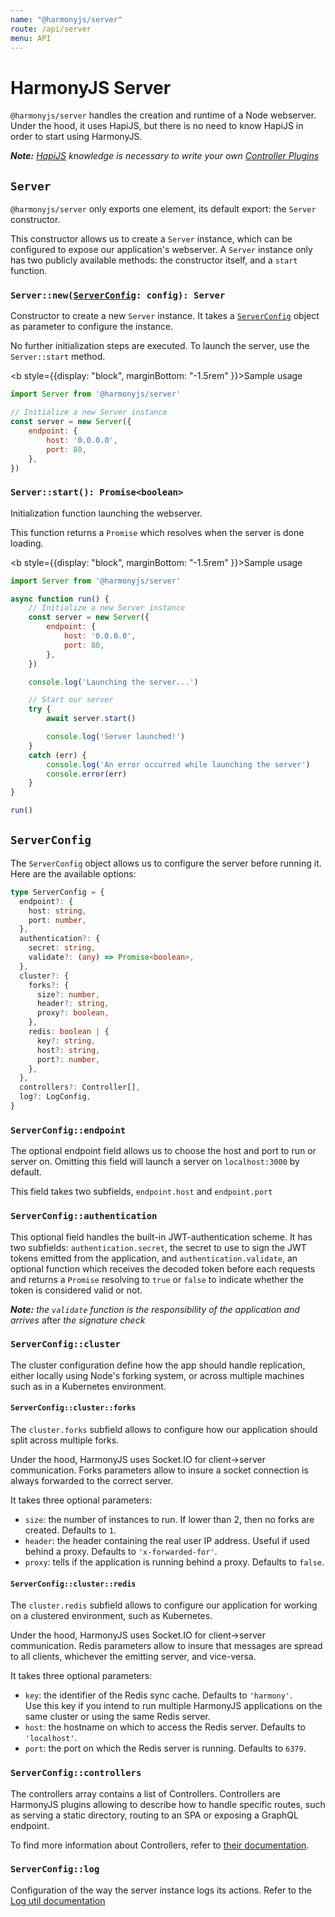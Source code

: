 ```yaml
---
name: "@harmonyjs/server"
route: /api/server
menu: API
---
```


# HarmonyJS Server

`@harmonyjs/server` handles the creation and runtime of a Node webserver. Under the hood, it uses HapiJS, but there is no
need to know HapiJS in order to start using HarmonyJS.

_**Note:** [HapiJS](https://hapi.dev/) knowledge is necessary to write your own [Controller Plugins](/plugins/controllers)_

## `Server`

`@harmonyjs/server` only exports one element, its default export: the `Server` constructor.

This constructor allows us to create a `Server` instance, which can be configured to expose our application's webserver.
A `Server` instance only has two publicly available methods: the constructor itself, and a `start` function.

### `Server::new(`[`ServerConfig`](#serverconfig)`: config): Server`

Constructor to create a new `Server` instance. It takes a [`ServerConfig`](#serverconfig) object as parameter
to configure the instance.

No further initialization steps are executed. To launch the server, use the `Server::start` method.

<b style={{display: "block", marginBottom: "-1.5rem" }}>Sample usage</b>

```js
import Server from '@harmonyjs/server'

// Initialize a new Server instance
const server = new Server({
    endpoint: {
        host: '0.0.0.0',
        port: 80,
    },
})
```

### `Server::start(): Promise<boolean>`

Initialization function launching the webserver.

This function returns a `Promise` which resolves when the server is done loading.

<b style={{display: "block", marginBottom: "-1.5rem" }}>Sample usage</b>

```js
import Server from '@harmonyjs/server'

async function run() {
    // Initialize a new Server instance
    const server = new Server({
        endpoint: {
            host: '0.0.0.0',
            port: 80,
        },
    })

    console.log('Launching the server...')

    // Start our server
    try {
        await server.start()

        console.log('Server launched!')
    }
    catch (err) {
        console.log('An error occurred while launching the server')
        console.error(err)
    }
}

run()
```

## `ServerConfig`

The `ServerConfig` object allows us to configure the server before running it. Here are the available options:

```ts
type ServerConfig = {
  endpoint?: {
    host: string,
    port: number,
  },
  authentication?: {
    secret: string,
    validate?: (any) => Promise<boolean>,
  },
  cluster?: {
    forks?: {
      size?: number,
      header?: string,
      proxy?: boolean,
    },
    redis: boolean | {
      key?: string,
      host?: string,
      port?: number,
    },
  },
  controllers?: Controller[],
  log?: LogConfig,
}
```

### `ServerConfig::endpoint`

The optional endpoint field allows us to choose the host and port to run or server on. Omitting this field will launch
a server on `localhost:3000` by default.

This field takes two subfields, `endpoint.host` and `endpoint.port`

### `ServerConfig::authentication`

This optional field handles the built-in JWT-authentication scheme. It has two subfields: `authentication.secret`, the
secret to use to sign the JWT tokens emitted from the application, and `authentication.validate`, an optional function
which receives the decoded token before each requests and returns a `Promise` resolving to `true` or `false` to indicate
whether the token is considered valid or not.

_**Note:** the `validate` function is the responsibility of the application and arrives_ after _the signature check_

### `ServerConfig::cluster`

The cluster configuration define how the app should handle replication, either locally using Node's forking system, or
across multiple machines such as in a Kubernetes environment.

#### `ServerConfig::cluster::forks`

The `cluster.forks` subfield allows to configure how our application should split across multiple forks.

Under the hood, HarmonyJS uses Socket.IO for client->server communication. Forks parameters allow to insure a socket connection
is always forwarded to the correct server.

It takes three optional parameters:

- `size`: the number of instances to run. If lower than 2, then no forks are created. Defaults to `1`.
- `header`: the header containing the real user IP address. Useful if used behind a proxy. Defaults to `'x-forwarded-for'`.
- `proxy`: tells if the application is running behind a proxy. Defaults to `false`.

#### `ServerConfig::cluster::redis`

The `cluster.redis` subfield allows to configure our application for working on a clustered environment, such as Kubernetes.

Under the hood, HarmonyJS uses Socket.IO for client->server communication. Redis parameters allow to insure that messages
are spread to all clients, whichever the emitting server, and vice-versa.

It takes three optional parameters:

- `key`: the identifier of the Redis sync cache. Defaults to `'harmony'`. <br/>
Use this key if you intend to run multiple HarmonyJS applications on the same cluster or using the same Redis server.
- `host`: the hostname on which to access the Redis server. Defaults to `'localhost'`.
- `port`: the port on which the Redis server is running. Defaults to `6379`.

### `ServerConfig::controllers`

The controllers array contains a list of Controllers. Controllers are HarmonyJS plugins allowing to describe how to handle
specific routes, such as serving a static directory, routing to an SPA or exposing a GraphQL endpoint.

To find more information about Controllers, refer to [their documentation](/plugins/controllers).

### `ServerConfig::log`

Configuration of the way the server instance logs its actions. Refer to the [Log util documentation](/api/utils#logconfig)
